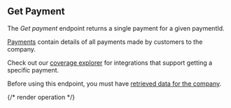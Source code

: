 ## Get Payment

The *Get payment* endpoint returns a single payment for a given paymentId.

[Payments](https://docs.codat.io/commerce-api#/schemas/Payment) contain details of all payments made by customers to the company.

Check out our [coverage explorer](https://knowledge.codat.io/supported-features/commerce?view=tab-by-data-type&dataType=commerce-payments) for integrations that support getting a specific payment.

Before using this endpoint, you must have [retrieved data for the company](https://docs.codat.io/codat-api#/operations/refresh-company-data).


{/* render operation */}
